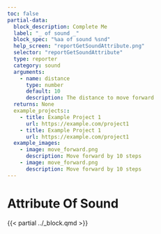 ```yaml
---
toc: false
partial-data:
  block_description: Complete Me
  label: "_ of sound _"
  block_spec: "%aa of sound %snd"
  help_screen: "reportGetSoundAttribute.png"
  selector: "reportGetSoundAttribute"
  type: reporter
  category: sound
  arguments:
    - name: distance
      type: number
      default: 10
      description: The distance to move forward
  returns: None
  example_projects::
    - title: Example Project 1
      url: https://example.com/project1
    - title: Example Project 1
      url: https://example.com/project1
  example_images:
    - image: move_forward.png
      description: Move forward by 10 steps
    - image: move_forward.png
      description: Move forward by 10 steps
---
```


# Attribute Of Sound {.unnumbered}

{{< partial ../_block.qmd >}}

